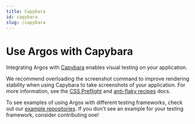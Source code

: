 ```yaml
---
title: Capybara
id: capybara
slug: /capybara
---
```



# Use Argos with Capybara

Integrating Argos with [Capybara](http://teamcapybara.github.io/capybara/) enables visual testing on your application.

We recommend overloading the screenshot command to improve rendering stability when using Capybara to take screenshots of your application. For more information, see the [CSS Preflight](/css-preflight) and [anti-flaky recipes](/anti-flaky-recipes) docs.

To see examples of using Argos with different testing frameworks, check out our [example repositories](https://github.com/argos-ci/argos/tree/main/examples). If you don't see an example for your testing framework, consider contributing one!

<AfterScreenshotSetup />
